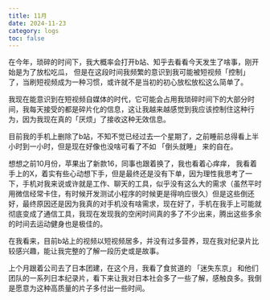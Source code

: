 ```yaml
---
title: 11月
date: 2024-11-23
category: logs
toc: false
---
```


在今年，琐碎的时间下，我大概率会打开b站、知乎去看看今天发生了啥事，刚开始是为了放松吃瓜，
但是在这段时间我频繁的意识到我可能被短视频「控制」了，当刷短视频成为一种习惯，或许就不是当初的初心放松放松这么简单了。  

我现在能意识到在短视频自媒体的时代，它可能会占用我琐碎时间下的大部分时间，我每天接受的都是碎片化的信息，这让我越来越感觉到我应该控制住这种行为，因为我现在真的「厌烦」了接收这种无效信息。  

目前我的手机上删除了b站，不知不觉已经过去一个星期了，之前睡前总得看上半小时到一小时，但是现在好像也没啥可看了不如 「倒头就睡」 来的自在。  

想想之前10月份，苹果出了新款16，同事也跟着换了，我也看着心痒痒，
我看着手上的X，着实有些心动想下手，但是最终还是没有下单，因为理性我思考了一下，手机对我来说或许就是工作、聊天的工具，似乎没有这么大的需求（虽然平时用微信经常卡住，有时候开发测试小程序的时候更是得响应很久）但是这些倒还好，最终原因还是因为我真的对手机没有啥需求，现在好了，手机在我手上可能就彻底变成了通信工具，我现在发现我的空闲时间真的多了不少出来，腾出这些多余的时间去运动健身也是极佳的。

在我看来，目前b站上的视频以短视频居多，并没有过多营养，现在我对纪录片比较感兴趣，能让我完整的了解一段历史或是故事。  

上个月跟着公司去了日本团建，在这个月，我看了食贫道的 「迷失东京」 和他们团队的一系列日本纪录片，看下来让我对日本社会多了一些了解，感触良多。我倒是愿意为这种高质量的片子多付出一些时间。